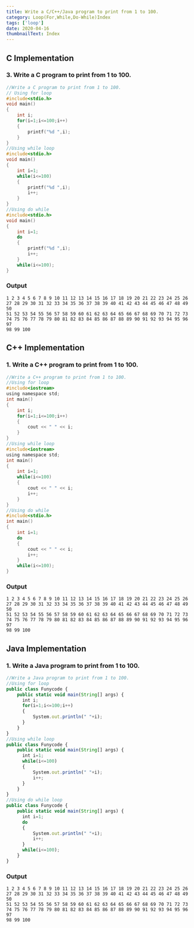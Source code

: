 ```yaml
---
title: Write a C/C++/Java program to print from 1 to 100.
category: Loop(For,While,Do-While)Index
tags: ['loop']
date: 2020-04-16
thumbnailText: Index
---
```


## C Implementation
### 3. Write a C program to print from 1 to 100.
```c
//Write a C program to print from 1 to 100.
// Using for loop
#include<stdio.h>
void main()
{
    int i;
    for(i=1;i<=100;i++)
    {
        printf("%d ",i);
    }
}
//Using while loop
#include<stdio.h>
void main()
{
    int i=1;
    while(i<=100)
    {
        printf("%d ",i);
        i++;
    }
}
//Using do while
#include<stdio.h>
void main()
{
    int i=1;
    do
    {
        printf("%d ",i);
        i++;
    }
    while(i<=100);
}
```
### Output
```
1 2 3 4 5 6 7 8 9 10 11 12 13 14 15 16 17 18 19 20 21 22 23 24 25 26 27 28 29 30 31 32 33 34 35 36 37 38 39 40 41 42 43 44 45 46 47 48 49 50
51 52 53 54 55 56 57 58 59 60 61 62 63 64 65 66 67 68 69 70 71 72 73 74 75 76 77 78 79 80 81 82 83 84 85 86 87 88 89 90 91 92 93 94 95 96 97
98 99 100
```

## C++ Implementation
### 1. Write a C++ program to print from 1 to 100.
```c
//Write a C++ program to print from 1 to 100.
//Using for loop
#include<iostream>
using namespace std;
int main()
{
    int i;
    for(i=1;i<=100;i++)
    {
        cout << " " << i;
    }
}
//Using while loop
#include<iostream>
using namespace std;
int main()
{
    int i=1;
    while(i<=100)
    {
        cout << " " << i;
        i++;
    }
}
//Using do while
#include<stdio.h>
int main()
{
    int i=1;
    do
    {
        cout << " " << i;
        i++;
    }
    while(i<=100);
}
```
### Output
```
1 2 3 4 5 6 7 8 9 10 11 12 13 14 15 16 17 18 19 20 21 22 23 24 25 26 27 28 29 30 31 32 33 34 35 36 37 38 39 40 41 42 43 44 45 46 47 48 49 50
51 52 53 54 55 56 57 58 59 60 61 62 63 64 65 66 67 68 69 70 71 72 73 74 75 76 77 78 79 80 81 82 83 84 85 86 87 88 89 90 91 92 93 94 95 96 97
98 99 100
```

## Java Implementation
### 1. Write a Java program to print from 1 to 100.
```js
//Write a Java program to print from 1 to 100.
//Using for loop
public class Funycode {
    public static void main(String[] args) {
      int i;
      for(i=1;i<=100;i++)
      {
          System.out.println(" "+i);
      }
    }
}
//Using while loop
public class Funycode {
    public static void main(String[] args) {
      int i=1;
      while(i<=100)
      {
          System.out.println(" "+i);
          i++;
      }
    }
}
//Using do while loop
public class Funycode {
    public static void main(String[] args) {
      int i=1;
      do
      {
          System.out.println(" "+i);
          i++;
      }
      while(i<=100);
    }
}

```
### Output
```
1 2 3 4 5 6 7 8 9 10 11 12 13 14 15 16 17 18 19 20 21 22 23 24 25 26 27 28 29 30 31 32 33 34 35 36 37 38 39 40 41 42 43 44 45 46 47 48 49 50
51 52 53 54 55 56 57 58 59 60 61 62 63 64 65 66 67 68 69 70 71 72 73 74 75 76 77 78 79 80 81 82 83 84 85 86 87 88 89 90 91 92 93 94 95 96 97
98 99 100
```
